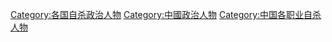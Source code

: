 [[Category:各国自杀政治人物|Category:各国自杀政治人物]]
[[Category:中國政治人物|Category:中國政治人物]]
[[Category:中国各职业自杀人物|Category:中国各职业自杀人物]]